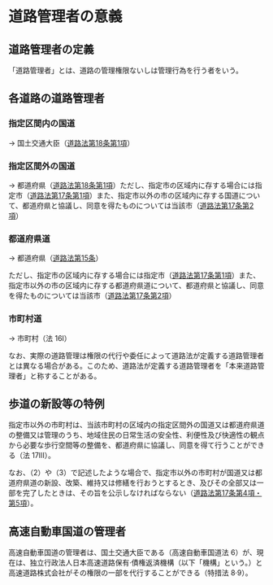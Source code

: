 
# 道路管理者の意義

## 道路管理者の定義

「道路管理者」とは、道路の管理権限ないしは管理行為を行う者をいう。

## 各道路の道路管理者

### 指定区間内の国道

→ 国土交通大臣（[道路法第18条第1項](https://elaws.e-gov.go.jp/document?lawid=327AC1000000180#Mp-At_18)）

### 指定区間外の国道

→ 都道府県（[道路法第18条第1項](https://elaws.e-gov.go.jp/document?lawid=327AC1000000180#Mp-At_18)）ただし、指定市の区域内に存する場合には指定市（[道路法第17条第1項](https://elaws.e-gov.go.jp/document?lawid=327AC1000000180#Mp-At_17)）また、指定市以外の市の区域内に存する国道について、都道府県と協議し、同意を得たものについては当該市（[道路法第17条第2項](https://elaws.e-gov.go.jp/document?lawid=327AC1000000180#Mp-At_17)）

### 都道府県道

→ 都道府県（[道路法第15条](https://elaws.e-gov.go.jp/document?lawid=327AC1000000180#Mp-At_17)）

ただし、指定市の区域内に存する場合には指定市（[道路法第17条第1項](https://elaws.e-gov.go.jp/document?lawid=327AC1000000180#Mp-At_17)）また、指定市以外の市の区域内に存する都道府県道について、都道府県と協議し、同意を得たものについては当該市（[道路法第17条第2項](https://elaws.e-gov.go.jp/document?lawid=327AC1000000180#Mp-At_17)）

### 市町村道

→ 市町村（法 16I）

なお、実際の道路管理は権限の代行や委任によって道路法が定義する道路管理者とは異なる場合がある。このため、道路法が定義する道路管理者を「本来道路管理者」と称することがある。

## 歩道の新設等の特例

指定市以外の市町村は、当該市町村の区域内の指定区間外の国道又は都道府県道の整備又は管理のうち、地域住民の日常生活の安全性、利便性及び快適性の観点から必要な歩行空間等の整備を、都道府県に協議し、同意を得て行うことができる（法 17Ⅲ）。

なお、（2）や（3）で記述したような場合で、指定市以外の市町村が国道又は都道府県道の新設、改築、維持又は修繕を行おうとするとき、及びその全部又は一部を完了したときは、その旨を公示しなければならない（[道路法第17条第4項・第5項](https://elaws.e-gov.go.jp/document?lawid=327AC1000000180#Mp-At_17)）。

## 高速自動車国道の管理者

高速自動車国道の管理者は、国土交通大臣である（高速自動車国道法 6）が、現在は、独立行政法人日本高速道路保有·債権返済機構（以下「機構」という。）と高速道路株式会社がその権限の一部を代行することができる（特措法 8·9）。
